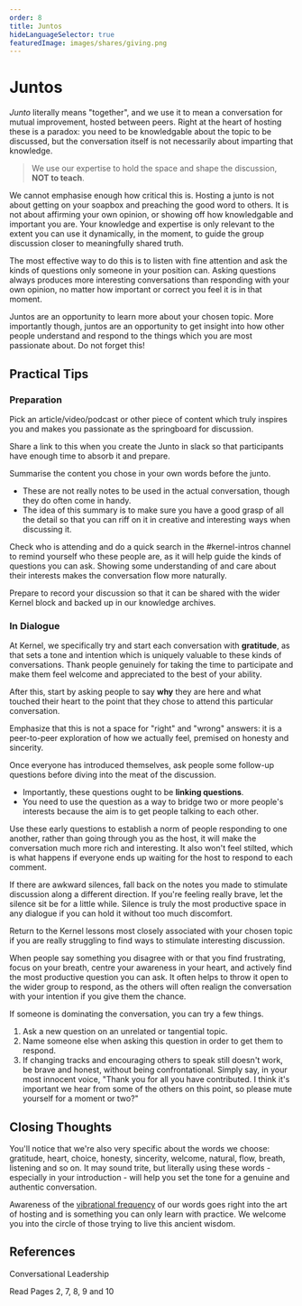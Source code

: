 ```yaml
---
order: 8
title: Juntos
hideLanguageSelector: true
featuredImage: images/shares/giving.png
---
```


# Juntos

_Junto_ literally means "together", and we use it to mean a conversation for mutual improvement, hosted between peers. Right at the heart of hosting these is a paradox: you need to be knowledgable about the topic to be discussed, but the conversation itself is not necessarily about imparting that knowledge.

> We use our expertise to hold the space and shape the discussion, **NOT to teach**.

We cannot emphasise enough how critical this is. Hosting a junto is not about getting on your soapbox and preaching the good word to others. It is not about affirming your own opinion, or showing off how knowledgable and important you are. Your knowledge and expertise is only relevant to the extent you can use it dynamically, in the moment, to guide the group discussion closer to meaningfully shared truth. 

The most effective way to do this is to listen with fine attention and ask the kinds of questions only someone in your position can. Asking questions always produces more interesting conversations than responding with your own opinion, no matter how important or correct you feel it is in that moment.

Juntos are an opportunity to learn more about your chosen topic. More importantly though, juntos are an opportunity to get insight into how other people understand and respond to the things which you are most passionate about. Do not forget this!

## Practical Tips 

### Preparation

<Process>

Pick an article/video/podcast or other piece of content which truly inspires you and makes you passionate as the springboard for discussion.

Share a link to this when you create the Junto in slack so that participants have enough time to absorb it and prepare.

<Box>

Summarise the content you chose in your own words before the junto. 

- These are not really notes to be used in the actual conversation, though they do often come in handy.
- The idea of this summary is to make sure you have a good grasp of all the detail so that you can riff on it in creative and interesting ways when discussing it.

</Box>

Check who is attending and do a quick search in the #kernel-intros channel to remind yourself who these people are, as it will help guide the kinds of questions you can ask. Showing some understanding of and care about their interests makes the conversation flow more naturally.

Prepare to record your discussion so that it can be shared with the wider Kernel block and backed up in our knowledge archives.

</Process>

### In Dialogue

<Process>

At Kernel, we specifically try and start each conversation with **gratitude**, as that sets a tone and intention which is uniquely valuable to these kinds of conversations. Thank people genuinely for taking the time to participate and make them feel welcome and appreciated to the best of your ability.

After this, start by asking people to say **why** they are here and what touched their heart to the point that they chose to attend this particular conversation.

Emphasize that this is not a space for "right" and "wrong" answers: it is a peer-to-peer exploration of how we actually feel, premised on honesty and sincerity.

<Box>

Once everyone has introduced themselves, ask people some follow-up questions before diving into the meat of the discussion.

- Importantly, these questions ought to be **linking questions**.
- You need to use the question as a way to bridge two or more people's interests because the aim is to get people talking to each other.

</Box>

Use these early questions to establish a norm of people responding to one another, rather than going through you as the host, it will make the conversation much more rich and interesting. It also won't feel stilted, which is what happens if everyone ends up waiting for the host to respond to each comment.

If there are awkward silences, fall back on the notes you made to stimulate discussion along a different direction. If you're feeling really brave, let the silence sit be for a little while. Silence is truly the most productive space in any dialogue if you can hold it without too much discomfort.

Return to the Kernel lessons most closely associated with your chosen topic if you are really struggling to find ways to stimulate interesting discussion.

When people say something you disagree with or that you find frustrating, focus on your breath, centre your awareness in your heart, and actively find the most productive question you can ask. It often helps to throw it open to the wider group to respond, as the others will often realign the conversation with your intention if you give them the chance.

<Box>

If someone is dominating the conversation, you can try a few things.

1. Ask a new question on an unrelated or tangential topic. 
2. Name someone else when asking this question in order to get them to respond.
3. If changing tracks and encouraging others to speak still doesn't work, be brave and honest, without being confrontational. Simply say, in your most innocent voice, "Thank you for all you have contributed. I think it's important we hear from some of the others on this point, so please mute yourself for a moment or two?"

</Box>

</Process>

## Closing Thoughts 

You'll notice that we're also very specific about the words we choose: gratitude, heart, choice, honesty, sincerity, welcome, natural, flow, breath, listening and so on. It may sound trite, but literally using these words - especially in your introduction - will help you set the tone for a genuine and authentic conversation.

Awareness of the [vibrational frequency](https://www.amazon.com/Doctrine-Vibration-Doctrines-Associated-Traditions/dp/0887064329) of our words goes right into the art of hosting and is something you can only learn with practice. We welcome you into the circle of those trying to live this ancient wisdom.

## References

<List>

<Link to="https://conversational-leadership.net/junto-club/">

Conversational Leadership

</Link>

<Link to="https://s3.us-west-2.amazonaws.com/secure.notion-static.com/56a5d908-c0fd-42c7-90a0-73babf88fdf2/Ben-Franklin-Circles-Toolkit-for-Hosts.pdf?X-Amz-Algorithm=AWS4-HMAC-SHA256&X-Amz-Credential=AKIAT73L2G45O3KS52Y5%2F20210720%2Fus-west-2%2Fs3%2Faws4_request&X-Amz-Date=20210720T152146Z&X-Amz-Expires=86400&X-Amz-Signature=9a9944b90ee88a148f702c13276e14515f6d672866332e1c04228a3a42c44f49&X-Amz-SignedHeaders=host&response-content-disposition=filename%20%3D%22Ben%2520Franklin%2520Circles%253A%2520Toolkit%2520for%2520Hosts.pdf%22">

Read Pages 2, 7, 8, 9 and 10

</Link>

</List>

